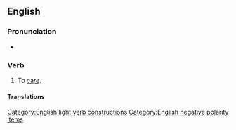 ==English==

===Pronunciation===
* {{audio|en|en-au-not give a toss.ogg|Audio (AU)}}

===Verb===
{{en-verb|gives a toss|giving a toss|gave a toss|given a toss}}

# {{lb|en|British|Irish|Australia|slang|chiefly|in the negative}} To [[care]].
#: {{syn|en|Thesaurus:care}}

====Translations====
{{trans-see|give a shit}}

[[Category:English light verb constructions]]
[[Category:English negative polarity items]]